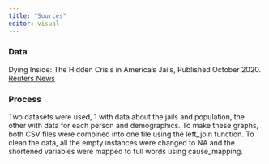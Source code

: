 ```yaml
---
title: "Sources"
editor: visual
---
```


### Data

Dying Inside: The Hidden Crisis in America’s Jails, Published October 2020. [Reuters News](https://www.reuters.com/investigates/special-report/usa-jails-graphic/#article-data-key-findings)

### Process

Two datasets were used, 1 with data about the jails and population, the other with data for each person and demographics. To make these graphs, both CSV files were combined into one file using the left_join function. To clean the data, all the empty instances were changed to NA and the shortened variables were mapped to full words using cause_mapping.
